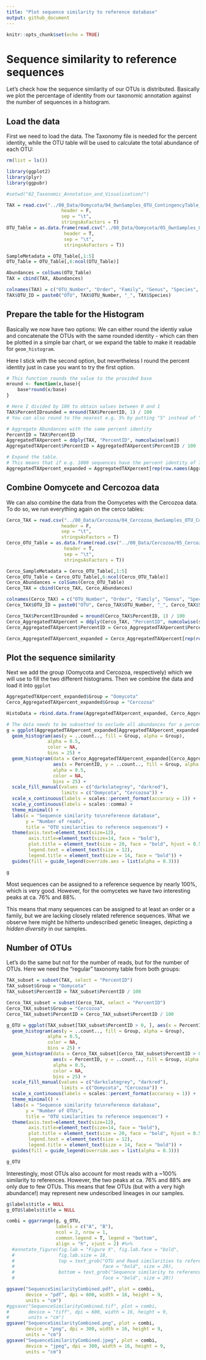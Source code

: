 ```yaml
---
title: "Plot sequence similarity to reference database"
output: github_document
---
```


```r
knitr::opts_chunk$set(echo = TRUE)
```

# Sequence similarity to reference sequences

Let's check how the sequence similarity of our OTUs is distributed. Basically we plot the percentage of identity from our taxonomic annotation against the number of sequences in a histogram. 

## Load the data

First we need to load the data. The Taxonomy file is needed for the percent identity, while the OTU table will be used to calculate the total abundance of each OTU:

```r
rm(list = ls())

library(ggplot2)
library(plyr)
library(ggpubr)

#setwd("02_Taxonomic_Annotation_and_Visualisation/")

TAX = read.csv("../00_Data/Oomycota/04_OwnSamples_OTU_ContingencyTable_filtered_sequences_NCBI-nt_blasted_sorted_BestHit-TaxonomyTable_Oomycetes_sequences_vsearch-ITS1-BestHit_AnnotationRefined_noPipe.tsv", 
                    header = F, 
                    sep = "\t", 
                    stringsAsFactors = T)
OTU_Table = as.data.frame(read.csv("../00_Data/Oomycota/05_OwnSamples_OTU_Table_min-freq-9588_transposed_withMetadata.tsv", 
                     header = T, 
                     sep = "\t", 
                     stringsAsFactors = T))

SampleMetadata = OTU_Table[,1:5]
OTU_Table = OTU_Table[,6:ncol(OTU_Table)]

Abundances = colSums(OTU_Table)
TAX = cbind(TAX, Abundances)

colnames(TAX) = c("OTU_Number", "Order", "Family", "Genus", "Species", "ReferenceID", "PercentID", "Abundance")
TAX$OTU_ID = paste0("OTU", TAX$OTU_Number, "_", TAX$Species)
```

## Prepare the table for the Histogram

Basically we now have two options: We can either round the identiy value and concatenate the OTUs with the same rounded identity - which can then be plotted in a simple bar chart, or we expand the table to make it readable for `geom_histogram`.

Here I stick with the second option, but nevertheless I round the percent identity just in case you want to try the first option.

```r
# This function rounds the value to the provided base
mround <- function(x,base){
    base*round(x/base)
} 

# Here I divided by 100 to obtain values between 0 and 1
TAX$PercentIDrounded = mround(TAX$PercentID, 1) / 100
# You can also round to the nearest e.g. 5% by putting "5" instead of "1"

# Aggregate Abundances with the same percent identity
PercentID = TAX$PercentID
AggregatedTAXpercent = ddply(TAX, "PercentID", numcolwise(sum))
AggregatedTAXpercent$PercentID = AggregatedTAXpercent$PercentID / 100

# Expand the table. 
# This means that if e.g. 1000 sequences have the percent identity of 70.5 we print 70.5 1000 times
AggregatedTAXpercent_expanded = AggregatedTAXpercent[rep(row.names(AggregatedTAXpercent), AggregatedTAXpercent$Abundance), c(1,3)]

```

## Combine Oomycete and Cercozoa data

We can also combine the data from the Oomycetes with the Cercozoa data.
To do so, we run everything again on the cerco tables:

```r
Cerco_TAX = read.csv("../00_Data/Cercozoa/04_Cercozoa_OwnSamples_OTU_ContingencyTable_filtered_sequences_NCBI-nt_blasted_sorted_BestHit-TaxonomyTable_Cercozoa_sequences_vsearch-V4-BestHit_AnnotationRefined_noPipe.tsv", 
                    header = F, 
                    sep = "\t", 
                    stringsAsFactors = T)
Cerco_OTU_Table = as.data.frame(read.csv("../00_Data/Cercozoa/05_Cercozoa_OwnSamples_OTU_Table_min-freq-15684_transposed_withMetadata.tsv", 
                     header = T, 
                     sep = "\t", 
                     stringsAsFactors = T))

Cerco_SampleMetadata = Cerco_OTU_Table[,1:5]
Cerco_OTU_Table = Cerco_OTU_Table[,6:ncol(Cerco_OTU_Table)]
Cerco_Abundances = colSums(Cerco_OTU_Table)
Cerco_TAX = cbind(Cerco_TAX, Cerco_Abundances)

colnames(Cerco_TAX) = c("OTU_Number", "Order", "Family", "Genus", "Species", "ReferenceID", "PercentID", "Abundance")
Cerco_TAX$OTU_ID = paste0("OTU", Cerco_TAX$OTU_Number, "_", Cerco_TAX$Species)

Cerco_TAX$PercentIDrounded = mround(Cerco_TAX$PercentID, 1) / 100
Cerco_AggregatedTAXpercent = ddply(Cerco_TAX, "PercentID", numcolwise(sum))
Cerco_AggregatedTAXpercent$PercentID = Cerco_AggregatedTAXpercent$PercentID / 100

Cerco_AggregatedTAXpercent_expanded = Cerco_AggregatedTAXpercent[rep(row.names(Cerco_AggregatedTAXpercent), Cerco_AggregatedTAXpercent$Abundance), c(1,3)]
```

## Plot the sequence similarity

Next we add the group (Oomycota and Cercozoa, respectively) which we will use to fill the two different histograms. Then we combine the data and load it into `ggplot`

```r
AggregatedTAXpercent_expanded$Group = "Oomycota"
Cerco_AggregatedTAXpercent_expanded$Group = "Cercozoa"

HistoData = rbind.data.frame(AggregatedTAXpercent_expanded, Cerco_AggregatedTAXpercent_expanded)

# The data needs to be subsetted to exclude all abundances for a percent ID of 0
g = ggplot(AggregatedTAXpercent_expanded[AggregatedTAXpercent_expanded > 0, ], aes(x = PercentID)) +
  geom_histogram(aes(y = ..count.., fill = Group, alpha = Group), 
               alpha = 0.5, 
               color = NA, 
               bins = 25) +
  geom_histogram(data = Cerco_AggregatedTAXpercent_expanded[Cerco_AggregatedTAXpercent_expanded > 0, ], 
                 aes(x = PercentID, y = ..count.., fill = Group, alpha = Group), 
                 alpha = 0.5, 
                 color = NA, 
                 bins = 25) +
  scale_fill_manual(values = c("darkslategrey", "darkred"), 
                    limits = c("Oomycota", "Cercozoa")) +
  scale_x_continuous(labels = scales::percent_format(accuracy = 1)) + 
  scale_y_continuous(labels = scales::comma) +
  theme_minimal() +
  labs(x = "Sequence similarity to\nreference database", 
       y = "Number of reads", 
       title = "OTU similarities to reference sequences") +
  theme(axis.text=element_text(size=12), 
        axis.title=element_text(size=14, face = "bold"), 
        plot.title = element_text(size = 20, face = "bold", hjust = 0.5), 
        legend.text = element_text(size = 12), 
        legend.title = element_text(size = 14, face = "bold")) +
  guides(fill = guide_legend(override.aes = list(alpha = 0.3)))

g

```

Most sequences can be assigned to a reference sequence by nearly 100%, which is very good. However, for the oomycetes we have two interesting peaks at ca. 76% and 88%.

This means that many sequences can be assigned to at least an order or a family, but we are lacking closely related reference sequences. What we observe here might be hitherto undescribed genetic lineages, depicting a *hidden diversity* in our samples.

## Number of OTUs

Let's do the same but not for the number of reads, but for the number of OTUs. Here we need the "regular" taxonomy table from both groups:

```r
TAX_subset = subset(TAX, select = "PercentID")
TAX_subset$Group = "Oomycota"
TAX_subset$PercentID = TAX_subset$PercentID / 100

Cerco_TAX_subset = subset(Cerco_TAX, select = "PercentID")
Cerco_TAX_subset$Group = "Cercozoa"
Cerco_TAX_subset$PercentID = Cerco_TAX_subset$PercentID / 100

g_OTU = ggplot(TAX_subset[TAX_subset$PercentID > 0, ], aes(x = PercentID)) +
  geom_histogram(aes(y = ..count.., fill = Group, alpha = Group), 
               alpha = 0.5, 
               color = NA, 
               bins = 25) +
  geom_histogram(data = Cerco_TAX_subset[Cerco_TAX_subset$PercentID > 0, ], 
                 aes(x = PercentID, y = ..count.., fill = Group, alpha = Group), 
                 alpha = 0.5, 
                 color = NA, 
                 bins = 25) +
  scale_fill_manual(values = c("darkslategrey", "darkred"), 
                    limits = c("Oomycota", "Cercozoa")) +
  scale_x_continuous(labels = scales::percent_format(accuracy = 1)) + 
  theme_minimal() +
  labs(x = "Sequence similarity to\nreference database", 
       y = "Number of OTUs", 
       title = "OTU similarities to reference sequences") +
  theme(axis.text=element_text(size=12), 
        axis.title=element_text(size=14, face = "bold"), 
        plot.title = element_text(size = 20, face = "bold", hjust = 0.5), 
        legend.text = element_text(size = 12), 
        legend.title = element_text(size = 14, face = "bold")) +
  guides(fill = guide_legend(override.aes = list(alpha = 0.3)))

g_OTU
```

Interestingly, most OTUs also account for most reads with a ~100% similarity to references. However, the two peaks at ca. 76% and 88% are only due to few OTUs. This means that few OTUs (but with a very high abundance!) may represent new undescribed lineages in our samples.

```r
g$labels$title = NULL
g_OTU$labels$title = NULL

combi = ggarrange(g, g_OTU, 
                  labels = c("A", "B"), 
                  ncol = 2, nrow = 1, 
                  common.legend = T, legend = "bottom", 
                  align = "h", vjust = 2) #%>%
  #annotate_figure(fig.lab = "Figure X", fig.lab.face = "bold", 
  #                fig.lab.size = 18, 
  #                top = text_grob("OTU and Read similarities to reference sequences", 
  #                                face = "bold", size = 20), 
  #                bottom = text_grob("Sequence similarity to reference sequences", 
  #                                face = "bold", size = 20))

ggsave("SequenceSimilarityCombined.pdf", plot = combi, 
       device = "pdf", dpi = 600, width = 16, height = 9, 
       units = "cm")
#ggsave("SequenceSimilarityCombined.tif", plot = combi, 
#       device = "tiff", dpi = 600, width = 16, height = 9, 
#       units = "cm")
ggsave("SequenceSimilarityCombined.png", plot = combi, 
       device = "png", dpi = 300, width = 16, height = 9, 
       units = "cm")
ggsave("SequenceSimilarityCombined.jpeg", plot = combi, 
       device = "jpeg", dpi = 300, width = 16, height = 9, 
       units = "cm")

```

